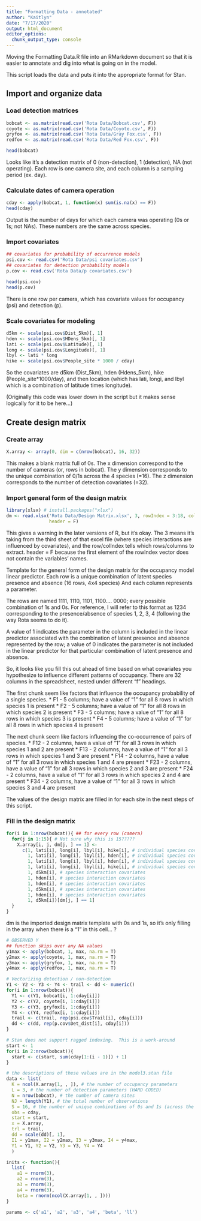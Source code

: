 ```yaml
---
title: "Formatting Data - annotated"
author: "Kaitlyn"
date: "7/17/2020"
output: html_document
editor_options: 
  chunk_output_type: console
---
```


Moving the Formatting Data.R file into an RMarkdown document so that it is easier to annotate and dig into what is going on in the model.

This script loads the data and puts it into the appropriate format for Stan.

## Import and organize data

### Load detection matrices

```r
bobcat <- as.matrix(read.csv('Rota Data/Bobcat.csv', F))
coyote <- as.matrix(read.csv('Rota Data/Coyote.csv', F))
gryfox <- as.matrix(read.csv('Rota Data/Gray Fox.csv', F))
redfox <- as.matrix(read.csv('Rota Data/Red Fox.csv', F))

head(bobcat)
```

Looks like it's a detection matrix of 0 (non-detection), 1 (detection), NA (not operating). Each row is one camera site, and each column is a sampling period (ex. day).

### Calculate dates of camera operation

```r
cday <- apply(bobcat, 1, function(x) sum(is.na(x) == F))
head(cday)
```

Output is the number of days for which each camera was operating (0s or 1s; not NAs). These numbers are the same across species.

### Import covariates

```r
## covariates for probability of occurrence models
psi.cov <- read.csv('Rota Data/psi covariates.csv')
## covariates for detection probability models
p.cov <- read.csv('Rota Data/p covariates.csv')

head(psi.cov)
head(p.cov)
```

There is one row per camera, which has covariate values for occupancy (psi) and detection (p).

### Scale covariates for modeling

```r
d5km <- scale(psi.cov$Dist_5km)[, 1]
hden <- scale(psi.cov$HDens_5km)[, 1]
lati <- scale(psi.cov$Latitude)[, 1]
long <- scale(psi.cov$Longitude)[, 1]
lbyl <- lati * long
hike <- scale(psi.cov$People_site * 1000 / cday)
```

So the covariates are d5km (Dist_5km), hden (Hdens_5km), hike (People_site*1000/day), and then location (which has lati, longi, and lbyl which is a combination of latitude times longitude).

(Originally this code was lower down in the script but it makes sense logically for it to be here...)

## Create design matrix

### Create array

```r
X.array <- array(0, dim = c(nrow(bobcat), 16, 32))
```

This makes a blank matrix full of 0s. The x dimension correspond to the number of cameras (or, rows in bobcat). The y dimension corresponds to the unique combination of 0/1s across the 4 species (=16). The z dimension corresponds to the number of detection covariates (=32).

### Import general form of the design matrix

```r
library(xlsx) # install.packages("xlsx")
dm <- read.xlsx('Rota Data/Design Matrix.xlsx', 3, rowIndex = 3:18, colIndex = 2:33,
                header = F)
```

This gives a warning in the later versions of R, but it's okay. The 3 means it's taking from the third sheet of that excel file (where species interactions are influenced by covariates), and the row/colIndex tells which rows/columns to extract. header = F because the first element of the rowIndex vector does not contain the variables' names.

Template for the general form of the design matrix for the occupancy model linear predictor. Each row is a unique combination of latent species presence and absence (16 rows, 4x4 species) And each column represents a parameter. 

The rows are named 1111, 1110, 1101, 1100.... 0000; every possible combination of 1s and 0s. For reference, I will refer to this format as 1234 corresponding to the presence/absence of species 1, 2, 3, 4 (following the way Rota seems to do it).

A value of 1 indicates the parameter in the column is included in the linear predictor associated with the combination of latent presence and absence represented by the row; a value of 0 indicates the parameter is not included in the linear predictor for that particular combination of latent presence and absence. 

So, it looks like you fill this out ahead of time based on what covariates you hypothesize to influence different patterns of occupancy. There are 32 columns in the spreadsheet, nested under different "f" headings.

The first chunk seem like factors that influence the occupancy probability of a single species.
* F1 - 5 columns; have a value of "1" for all 8 rows in which species 1 is present
* F2 - 5 columns; have a value of "1" for all 8 rows in which species 2 is present
* F3 - 5 columns; have a value of "1" for all 8 rows in which species 3 is present
* F4 - 5 columns; have a value of "1" for all 8 rows in which species 4 is present

The next chunk seem like factors influencing the co-occurrence of pairs of species.
* F12 - 2 columns, have a value of "1" for all 3 rows in which species 1 and 2 are present
* F13 - 2 columns, have a value of "1" for all 3 rows in which species 1 and 3 are present
* F14 - 2 columns, have a value of "1" for all 3 rows in which species 1 and 4 are present
* F23 - 2 columns, have a value of "1" for all 3 rows in which species 2 and 3 are present
* F24 - 2 columns, have a value of "1" for all 3 rows in which species 2 and 4 are present
* F34 - 2 columns, have a value of "1" for all 3 rows in which species 3 and 4 are present

The values of the design matrix are filled in for each site in the next steps of this script.

### Fill in the design matrix

```r
for(i in 1:nrow(bobcat)){ ## for every row (camera)
  for(j in 1:15){ # Not sure why this is 15?????
    X.array[i, j, dm[j, ] == 1] <-
      c(1, lati[i], long[i], lbyl[i], hike[i], # individual species covariates
        1, lati[i], long[i], lbyl[i], hden[i], # individual species covariates
        1, lati[i], long[i], lbyl[i], hden[i], # individual species covariates
        1, lati[i], long[i], lbyl[i], hike[i], # individual species covariates
        1, d5km[i], # species interaction covariates
        1, hden[i], # species interaction covariates
        1, hden[i], # species interaction covariates
        1, d5km[i], # species interaction covariates
        1, hden[i], # species interaction covariates
        1, d5km[i])[dm[j, ] == 1]
  }
}
```

dm is the imported design matrix template with 0s and 1s, so it's only filling in the array when there is a "1" in this cell... ?

```r
# OBSERVED Y
## function skips over any NA values
y1max <- apply(bobcat, 1, max, na.rm = T)
y2max <- apply(coyote, 1, max, na.rm = T)
y3max <- apply(gryfox, 1, max, na.rm = T)
y4max <- apply(redfox, 1, max, na.rm = T)

# Vectorizing detection / non-detection
Y1 <- Y2 <- Y3 <- Y4 <- trail <- dd <- numeric()
for(i in 1:nrow(bobcat)){
  Y1 <- c(Y1, bobcat[i, 1:cday[i]])
  Y2 <- c(Y2, coyote[i, 1:cday[i]])
  Y3 <- c(Y3, gryfox[i, 1:cday[i]])
  Y4 <- c(Y4, redfox[i, 1:cday[i]])
  trail <- c(trail, rep(psi.cov$Trail[i], cday[i]))
  dd <- c(dd, rep(p.cov$Det_dist[i], cday[i]))
}

# Stan does not support ragged indexing.  This is a work-around
start <- 1
for(i in 2:nrow(bobcat)){
  start <- c(start, sum(cday[1:(i - 1)]) + 1)
}

# the descriptions of these values are in the model3.stan file
data <- list(
  K = ncol(X.array[1, , ]), # the number of occupancy parameters
  L = 3, # the number of detection parameters (HARD CODED)
  N = nrow(bobcat), # the number of camera sites
  NJ = length(Y1), # the total number of observations
  S = 16, # the number of unique combinations of 0s and 1s (across the 4 species?) (HARD CODED)
  obs = cday,
  start = start,
  x = X.array,
  trl = trail,
  dd = scale(dd)[, 1],
  I1 = y1max, I2 = y2max, I3 = y3max, I4 = y4max,
  Y1 = Y1, Y2 = Y2, Y3 = Y3, Y4 = Y4
  )

inits <- function(){
  list(
    a1 = rnorm(3),
    a2 = rnorm(3),
    a3 = rnorm(3),
    a4 = rnorm(3),
    beta = rnorm(ncol(X.array[1, , ])))
}

params <- c('a1', 'a2', 'a3', 'a4', 'beta', 'll')

```












